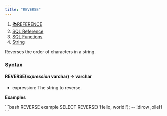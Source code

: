```yaml
---
title: "REVERSE"
---
```


1. [📚REFERENCE](/reference)
2. [SQL Reference](/reference/sql-reference)
3. [SQL Functions](/reference/sql-reference/all-functions)
4. [String](/reference/sql-reference/all-functions/string)

Reverses the order of characters in a string.

### Syntax

#### REVERSE(*expression* varchar) → varchar

* expression: The string to reverse.

**Examples**

<CodeGroup>
  ```bash REVERSE example
  SELECT REVERSE('Hello, world!');
  -- !dlrow ,olleH
  ```
</CodeGroup>
